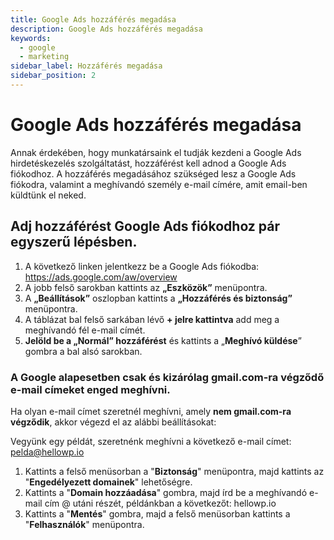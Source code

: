 ```yaml
---
title: Google Ads hozzáférés megadása
description: Google Ads hozzáférés megadása
keywords:
  - google
  - marketing
sidebar_label: Hozzáférés megadása
sidebar_position: 2
---
```



# <FontAwesomeIcon icon="fa-brands fa-google text-primary" /> Google Ads hozzáférés megadása

Annak érdekében, hogy munkatársaink el tudják kezdeni a Google Ads hirdetéskezelés szolgáltatást, hozzáférést kell adnod a Google Ads fiókodhoz. A hozzáférés megadásához szükséged lesz a Google Ads fiókodra, valamint a meghívandó személy e-mail címére, amit email-ben küldtünk el neked.

## Adj hozzáférést Google Ads fiókodhoz pár egyszerű lépésben.

1. A következő linken jelentkezz be a Google Ads fiókodba: https://ads.google.com/aw/overview
2. A jobb felső sarokban kattints az **„Eszközök”** menüpontra.
3. A **„Beállítások”** oszlopban kattints a **„Hozzáférés és biztonság”** menüpontra.
4. A táblázat bal felső sarkában lévő **+ jelre kattintva** add meg a meghívandó fél e-mail címét.
5. **Jelöld be a „Normál” hozzáférést** és kattints a „**Meghívó küldése**” gombra a bal alsó sarokban.

### <FontAwesomeIcon icon="fa-sharp fa-regular fa-diamond-exclamation text-danger" /> A Google alapesetben csak és kizárólag gmail.com-ra végződő e-mail címeket enged meghívni.

Ha olyan e-mail címet szeretnél meghívni, amely **nem gmail.com-ra végződik**, akkor végezd el az alábbi beállításokat:

Vegyünk egy példát, szeretnénk meghívni a következő e-mail címet: pelda@hellowp.io

1. Kattints a felső menüsorban a "**Biztonság**" menüpontra, majd kattints az "**Engedélyezett domainek**" lehetőségre.
2. Kattints a "**Domain hozzáadása**" gombra, majd írd be a meghívandó e-mail cím @ utáni részét, példánkban a következőt: hellowp.io
3. Kattints a "**Mentés**" gombra, majd a felső menüsorban kattints a "**Felhasználók**" menüpontra.
